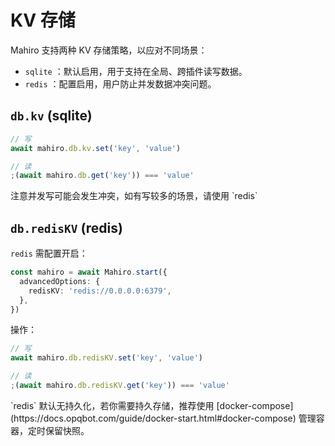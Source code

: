 
# KV 存储

Mahiro 支持两种 KV 存储策略，以应对不同场景：

- `sqlite` ：默认启用，用于支持在全局、跨插件读写数据。
- `redis` ：配置启用，用户防止并发数据冲突问题。

## `db.kv` (sqlite)

```ts
// 写
await mahiro.db.kv.set('key', 'value')

// 读
;(await mahiro.db.get('key')) === 'value'
```

<Callout type="error" emoji="️🚫">
  注意并发写可能会发生冲突，如有写较多的场景，请使用 `redis`
</Callout>

## `db.redisKV` (redis)

`redis` 需配置开启：

```ts
const mahiro = await Mahiro.start({
  advancedOptions: {
    redisKV: 'redis://0.0.0.0:6379',
  },
})
```

操作：

```ts
// 写
await mahiro.db.redisKV.set('key', 'value')

// 读
;(await mahiro.db.redisKV.get('key')) === 'value'
```

<Callout type="info">
  `redis` 默认无持久化，若你需要持久存储，推荐使用 [docker-compose](https://docs.opqbot.com/guide/docker-start.html#docker-compose) 管理容器，定时保留快照。
</Callout>
